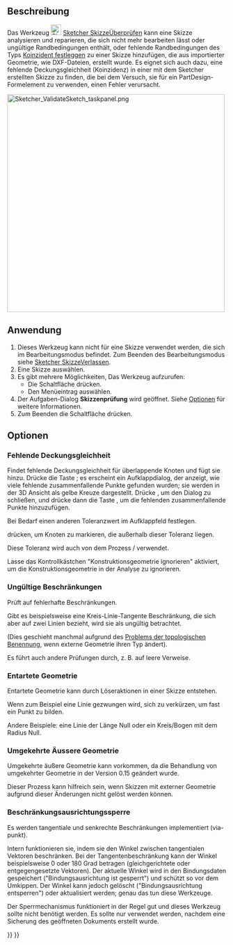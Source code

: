 <languages/>

{{Docnav/de
|[[Sketcher_ReorientSketch/de|SkizzeAusrichten]]
|[[Sketcher_MergeSketches/de|SkizzenZusammenführen]]
|[[Sketcher_Workbench/de|Sketcher]]
|IconL=Sketcher_ReorientSketch.svg
|IconR=Sketcher MergeSketch.svg‎
|IconC=Workbench_Sketcher.svg
}}

{{GuiCommand/de
|Name=Sketcher ValidateSketch
|Name/de=Sketcher SkizzeÜberprüfen
|MenuLocation=Sketch → Skizze überprüfen...
|Workbenches=[[Sketcher_Workbench/de|Sketcher]], [[PartDesign_Workbench/de|PartDesign]]
|SeeAlso=[[Sketcher_ConstrainCoincident/de|Sketcher KoinzidentFestlegen]]
}}

<span id="Description"></span>
==Beschreibung==

Das Werkzeug [[Image:Sketcher_ValidateSketch.svg|24px]] [[Sketcher_ValidateSketch/de|Sketcher SkizzeÜberprüfen]] kann eine Skizze analysieren und reparieren, die sich nicht mehr bearbeiten lässt oder ungültige Randbedingungen enthält, oder fehlende Randbedingungen des Typs [[Sketcher_ConstrainCoincident/de|Koinzident festleggen]] zu einer Skizze hinzufügen, die aus importierter Geometrie, wie DXF-Dateien, erstellt wurde. Es eignet sich auch dazu, eine fehlende Deckungsgleichheit (Koinzidenz) in einer mit dem Sketcher erstellten Skizze zu finden, die bei dem Versuch, sie für ein PartDesign-Formelement zu verwenden, einen Fehler verursacht.

[[File:Sketcher_ValidateSketch_taskpanel.png|x500px]]
{{Caption|Das Skizzierer Aufgabenpaneel Validierung}}

<span id="Usage"></span>
==Anwendung==

# Dieses Werkzeug kann nicht für eine Skizze verwendet werden, die sich im Bearbeitungsmodus befindet. Zum Beenden des Bearbeitungsmodus siehe [[Sketcher_LeaveSketch/de|Sketcher SkizzeVerlassen]].
# Eine Skizze auswählen.
# Es gibt mehrere Möglichkeiten, Das Werkzeug aufzurufen:
#* Die Schaltfläche {{Button|[[Image:Sketcher_ValidateSketch.svg|16px]] [[Sketcher_ValidateSketch/de|Skizze überprüfen...]]}} drücken.
#* Den Menüeintrag {{MenuCommand|Skizze → Skizze überprüfen...}} auswählen.
# Der Aufgaben-Dialog '''Skizzenprüfung''' wird geöffnet. Siehe [[#Optionen|Optionen]] für weitere Informationen.
# Zum Beenden die Schaltfläche {{Button|Schließen}} drücken.

<span id="Options"></span>
==Optionen==

<span id="Missing_Coincidences"></span>
===Fehlende Deckungsgleichheit===

Findet fehlende Deckungsgleichheit für überlappende Knoten und fügt sie hinzu. Drücke die Taste {{Button|Find}}; es erscheint ein Aufklappdialog, der anzeigt, wie viele fehlende zusammenfallende Punkte gefunden wurden; sie werden in der 3D Ansicht als gelbe Kreuze dargestellt. Drücke {{Button|OK}}, um den Dialog zu schließen, und drücke dann die Taste {{Button|Fix}}, um die fehlenden zusammenfallende Punkte hinzuzufügen.

Bei Bedarf einen anderen Toleranzwert im Aufklappfeld festlegen.

{{Button|Fehlerhafte Knotenpunkte hervorheben}} drücken, um Knoten zu markieren, die außerhalb dieser Toleranz liegen.

Diese Toleranz wird auch von dem Prozess {{Button|Find}}/{{Button|Fix}} verwendet.

Lasse das Kontrollkästchen "Konstruktionsgeometrie ignorieren" aktiviert, um die Konstruktionsgeometrie in der Analyse zu ignorieren.

<span id="Invalid_Constraints"></span>
===Ungültige Beschränkungen===

Prüft auf fehlerhafte Beschränkungen.

Gibt es beispielsweise eine Kreis-Linie-Tangente Beschränkung, die sich aber auf zwei Linien bezieht, wird sie als ungültig betrachtet.

(Dies geschieht manchmal aufgrund des [[Topological_naming_problem/de|Problems der topologischen Benennung]], wenn externe Geometrie ihren Typ ändert).

Es führt auch andere Prüfungen durch, z. B. auf leere Verweise.

<span id="Degenerated_Geometry"></span>
===Entartete Geometrie===

Entartete Geometrie kann durch Löseraktionen in einer Skizze entstehen.

Wenn zum Beispiel eine Linie gezwungen wird, sich zu verkürzen, um fast ein Punkt zu bilden.

Andere Beispiele: eine Linie der Länge Null oder ein Kreis/Bogen mit dem Radius Null.

<span id="Reversed_External_Geometry"></span>
===Umgekehrte Äussere Geometrie===

Umgekehrte äußere Geometrie kann vorkommen, da die Behandlung von umgekehrter Geometrie in der Version 0.15 geändert wurde.

Dieser Prozess kann hilfreich sein, wenn Skizzen mit externer Geometrie aufgrund dieser Änderungen nicht gelöst werden können.

<span id="Constraint_Orientation_Locking"></span>
===Beschränkungsausrichtungssperre===

Es werden tangentiale und senkrechte Beschränkungen implementiert (via-punkt).

Intern funktionieren sie, indem sie den Winkel zwischen tangentialen Vektoren beschränken. Bei der Tangentenbeschränkung kann der Winkel beispielsweise 0 oder 180 Grad betragen (gleichgerichtete oder entgegengesetzte Vektoren). Der aktuelle Winkel wird in den Bindungsdaten gespeichert ("Bindungsausrichtung ist gesperrt") und schützt so vor dem Umkippen. Der Winkel kann jedoch gelöscht ("Bindungsausrichtung entsperren") oder aktualisiert werden; genau das tun diese Werkzeuge. 

Der Sperrmechanismus funktioniert in der Regel gut und dieses Werkzeug sollte nicht benötigt werden. Es sollte nur verwendet werden, nachdem eine Sicherung des geöffneten Dokuments erstellt wurde.


{{Docnav/de
|[[Sketcher_ReorientSketch/de|SkizzeAusrichten]]
|[[Sketcher_MergeSketches/de|SkizzenZusammenführen]]
|[[Sketcher_Workbench/de|Sketcher]]
|IconL=Sketcher_ReorientSketch.svg
|IconR=Sketcher MergeSketch.svg‎
|IconC=Workbench_Sketcher.svg
}}

{{Sketcher_Tools_navi{{#translation:}}}}
{{Userdocnavi{{#translation:}}}}